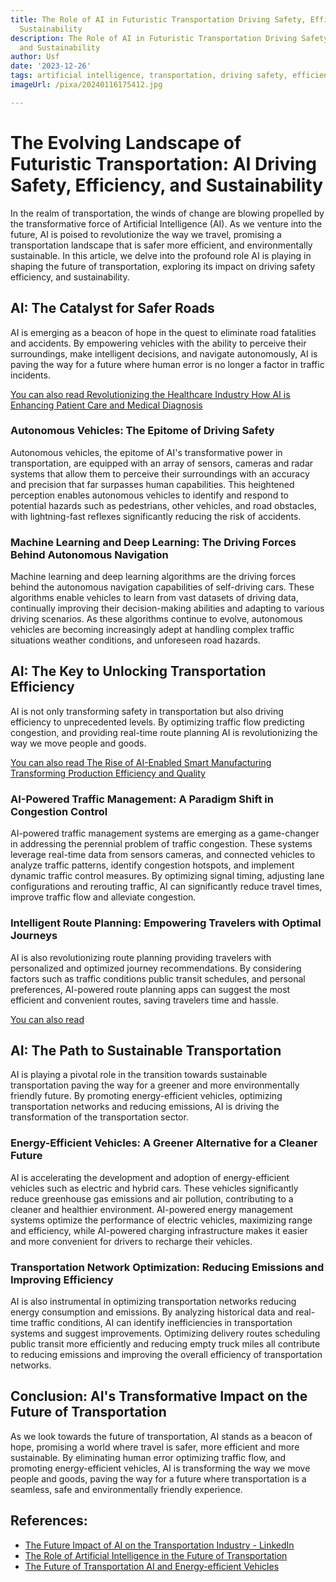 ```yaml
---
title: The Role of AI in Futuristic Transportation Driving Safety, Efficiency, and
  Sustainability
description: The Role of AI in Futuristic Transportation Driving Safety, Efficiency,
  and Sustainability
author: Usf
date: '2023-12-26'
tags: artificial intelligence, transportation, driving safety, efficiency, sustainability
imageUrl: /pixa/20240116175412.jpg

---
```

# The Evolving Landscape of Futuristic Transportation: AI Driving  Safety, Efficiency, and  Sustainability

In the realm of transportation, the winds of change are blowing propelled by the transformative force of Artificial Intelligence (AI). As we venture into the future, AI is poised to revolutionize  the way we travel, promising a transportation landscape that is safer more efficient, and  environmentally  sustainable. In this article, we delve into the profound role AI is playing in shaping the  future of  transportation, exploring its impact on  driving safety efficiency,  and sustainability.

## AI: The  Catalyst for Safer Roads

AI is emerging as a beacon of hope in  the  quest to eliminate  road fatalities and accidents. By empowering  vehicles with the ability to perceive their surroundings, make intelligent  decisions, and navigate autonomously, AI is paving the way for a future where human error is no  longer  a factor  in traffic incidents.

[You can also read Revolutionizing the Healthcare Industry How AI is Enhancing  Patient Care and Medical Diagnosis](Revolutionizing%20the%20Healthcare%20Industry%20How%20AI%20is%20Enhancing%20Patient%20Care%20and%20Medical%20Diagnosis)


### Autonomous Vehicles: The Epitome of Driving Safety

Autonomous vehicles, the  epitome of AI's transformative power in transportation, are equipped with  an array of  sensors, cameras and  radar systems that allow them to  perceive their surroundings with  an accuracy and precision that far surpasses human capabilities. This heightened perception enables autonomous vehicles to identify and respond to potential hazards such as pedestrians, other vehicles, and road obstacles, with lightning-fast reflexes significantly reducing the risk of accidents.

### Machine  Learning and Deep Learning: The Driving Forces Behind Autonomous Navigation

Machine learning and  deep learning algorithms  are the driving forces behind the autonomous navigation capabilities of self-driving cars. These algorithms enable vehicles to  learn from  vast datasets of  driving data, continually improving their decision-making  abilities and adapting to various  driving scenarios. As these algorithms continue to evolve, autonomous vehicles are becoming increasingly adept  at handling complex traffic situations weather conditions, and unforeseen road hazards.

## AI: The Key to  Unlocking Transportation Efficiency

AI is not only transforming safety in transportation but also driving efficiency to unprecedented levels.  By optimizing traffic flow predicting congestion, and providing real-time route planning AI is revolutionizing the way we move  people and goods.

[You can also  read The Rise of AI-Enabled Smart Manufacturing  Transforming Production  Efficiency and Quality](The%20Rise%20of%20AI-Enabled%20Smart%20Manufacturing%20Transforming%20Production%20Efficiency%20and%20Quality)


### AI-Powered Traffic Management: A Paradigm Shift in Congestion Control

AI-powered traffic management  systems are emerging  as a  game-changer in addressing the perennial problem of traffic congestion.  These systems leverage real-time data from sensors cameras, and  connected vehicles to analyze traffic  patterns,  identify congestion hotspots, and implement dynamic traffic control measures. By optimizing signal timing, adjusting lane configurations and rerouting traffic, AI can significantly reduce travel times, improve traffic flow and alleviate congestion.

###  Intelligent Route Planning: Empowering Travelers with Optimal Journeys

AI is also revolutionizing route planning providing travelers with personalized  and optimized journey recommendations.  By considering factors such  as traffic conditions public transit schedules, and personal preferences, AI-powered route planning apps can suggest the most efficient and convenient routes, saving travelers  time and hassle.

[You can also read ]()


## AI: The Path to  Sustainable Transportation

AI is playing a pivotal role in the transition towards sustainable transportation paving the way for a greener and  more environmentally friendly future.  By promoting energy-efficient vehicles, optimizing transportation networks and reducing  emissions, AI is driving the transformation  of the transportation sector.

### Energy-Efficient Vehicles: A Greener Alternative for a Cleaner Future

AI is accelerating the development and adoption of energy-efficient vehicles such as electric and hybrid cars. These vehicles significantly reduce greenhouse gas emissions and air pollution, contributing to a cleaner and healthier environment. AI-powered energy management systems  optimize the performance of electric vehicles, maximizing range and efficiency, while AI-powered charging  infrastructure makes it easier and more convenient for drivers to recharge their vehicles.

### Transportation Network Optimization: Reducing Emissions and Improving Efficiency

AI is  also instrumental  in optimizing transportation networks reducing energy consumption and emissions. By analyzing historical data and real-time traffic conditions, AI can  identify inefficiencies in  transportation  systems and suggest improvements. Optimizing delivery routes  scheduling public  transit more efficiently and reducing empty  truck miles all contribute to reducing emissions and improving the overall efficiency of transportation networks.

## Conclusion: AI's  Transformative Impact on  the Future of Transportation

As we  look towards the future of transportation, AI stands as a beacon of hope, promising a world where travel is safer, more efficient and more sustainable. By eliminating human error optimizing traffic flow,  and promoting  energy-efficient vehicles, AI is transforming the way we  move people and goods, paving the way for a future where transportation is a seamless, safe and  environmentally friendly experience.

## References:
- [The Future Impact of AI on the Transportation Industry - LinkedIn](https://www.linkedin.com/pulse/future-impact-ai-transportation-industry-advancements-nishant-singh)
- [The Role of Artificial Intelligence in the Future of Transportation](https://mospart.com/the-role-of-artificial-intelligence-in-the-future-of-transportation/)
- [The Future of Transportation AI and Energy-efficient Vehicles](https://energy5.com/the-future-of-transportation-ai-and-energy-efficient-vehicles)
